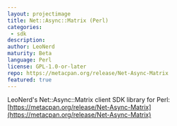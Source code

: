 ```yaml
---
layout: projectimage
title: Net::Async::Matrix (Perl)
categories: 
 - sdk
description: 
author: LeoNerd
maturity: Beta
language: Perl
license: GPL-1.0-or-later
repo: https://metacpan.org/release/Net-Async-Matrix
featured: true
---
```


LeoNerd's Net::Async::Matrix client SDK library for Perl: [https://metacpan.org/release/Net-Async-Matrix](https://metacpan.org/release/Net-Async-Matrix)
